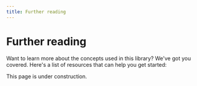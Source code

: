 ```yaml
---
title: Further reading
---
```


 
# Further reading

Want to learn more about the concepts used in this library? We've got you covered. Here's a list of resources that can help you get started:

<Callout type="warning" emoji="🚧">
    This page is under construction.
</Callout>
